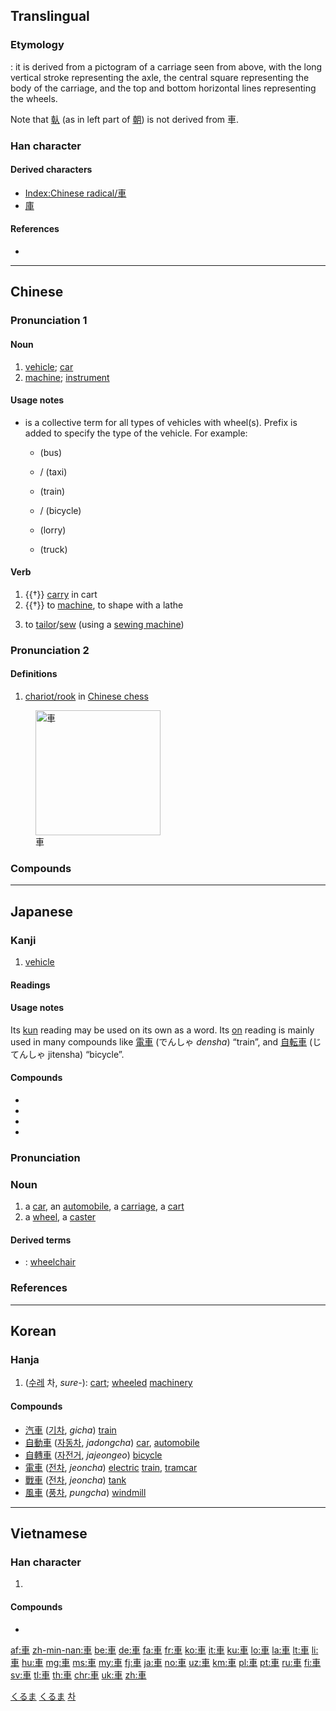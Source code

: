 {{also|车|倝}}
==Translingual==
{{stroke order|type=animate}}

===Etymology===
{{Han etyl}}
{{liushu|i}}: it is derived from a pictogram of a carriage seen from above, with the long vertical stroke representing the axle, the central square representing the body of the carriage, and the top and bottom horizontal lines representing the wheels.

Note that [[倝]] (as in left part of [[朝]]) is not derived from 車.

===Han character===
{{Han char|rn=159|rad=車|as=00|sn=7|four=50006|canj=JWJ}}

====Derived characters====
* [[Index:Chinese radical/車]]
* [[庫]]

====References====
* {{Han ref|kx=1239.010|dkj=38172|dj=1712.340|hdz=53511.010|uh=8ECA|ud=36554|bh=A8AE|bd=43182}}

----

==Chinese==
{{zh-forms|s=车}}

===Pronunciation 1===
{{zh-pron
|m=chē
|c=ce1
|mc=y
|oc=y
|h=pfs=chha
|mn=chhia
|w=1tsho
|ma=y
|cat=n,v
}}

====Noun====
{{zh-noun|m=輛|c=架}}

# [[vehicle]]; [[car]]
# [[machine]]; [[instrument]]

====Usage notes====
* {{lang|zh|車／车}} is a collective term for all types of vehicles with wheel(s). Prefix is added to specify the type of the vehicle. For example:
** {{zh-l|公共汽車}} (bus)
** {{zh-l|出租車}} / {{zh-l|計程車}} (taxi)
** {{zh-l|火車}} (train)
** {{zh-l|自行車}} / {{zh-l|腳踏車}} (bicycle)
** {{zh-l|貨車}} (lorry)
** {{zh-l|卡車}} (truck)

====Verb====
{{zh-verb}}

# {{†}} [[carry]] in cart
# {{†}} to [[machine]], to shape with a lathe
# {{lb|zh|Cantonese}} to [[tailor]]/[[sew]] (using a [[sewing machine]])
#: {{zh-l|車衫}}

===Pronunciation 2===
{{zh-pron
|m=jū
|c=geoi1
|h=pfs=ki
|mn=ki/ku
|w=1jy
|cat=n
}}

====Definitions====
{{zh-hanzi}}

# [[w:Chinese_chess#Chariot.2FRook|chariot/rook]] in [[w:Xiangqi|Chinese chess]]

[[Image:Xiangqi Chariot.png|200px|thumb|right|車]]

===Compounds===
{{der3
|{{zh-l|車把}}
|{{zh-l|車把勢}}
|{{zh-l|車幫}}
|{{zh-l|車廠}}
|{{zh-l|車場}}
|{{zh-l|車床}}
|{{zh-l|車次}}
|{{zh-l|車刀}}
|{{zh-l|車到山前必有路}}
|{{zh-l|車道}}
|{{zh-l|車道溝}}
|{{zh-l|車燈}}
|{{zh-l|車隊}}
|{{zh-l|車份兒}}
|{{zh-l|車夫}}
|{{zh-l|車工}}
|{{zh-l|車公里}}
|{{zh-l|車鉤}}
|{{zh-l|車軲轆}}
|{{zh-l|車軲轆話}}
|{{zh-l|車軲轆會}}
|{{zh-l|車禍}}
|{{zh-l|車技}}
|{{zh-l|車駕}}
|{{zh-l|車間}}
|{{zh-l|車間文學}}
|{{zh-l|車庫}}
|{{zh-l|車筐}}
|{{zh-l|車況}}
|{{zh-l|車老闆}}
|{{zh-l|車輛}}
|{{zh-l|車裂}}
|{{zh-l|車鈴}}
|{{zh-l|車流}}
|{{zh-l|車輪}}
|{{zh-l|車輪}}
|{{zh-l|車輪戰}}
|{{zh-l|車馬費}}
|{{zh-l|車門}}
|{{zh-l|車棚}}
|{{zh-l|車篷}}
|{{zh-l|車皮}}
|{{zh-l|車票}}
|{{zh-l|車前}}
|{{zh-l|車前子}}
|{{zh-l|車錢}}
|{{zh-l|車圈}}
|{{zh-l|車身}}
|{{zh-l|車手}}
|{{zh-l|車水馬龍}}
|{{zh-l|車速}}
|{{zh-l|車胎}}
|{{zh-l|車條}}
|{{zh-l|車頭}}
|{{zh-l|車瓦}}
|{{zh-l|車位}}
|{{zh-l|車廂}}
|{{zh-l|車箱}}
|{{zh-l|車削}}
|{{zh-l|車轅}}
|{{zh-l|車載鬥量}}
|{{zh-l|車閘}}
|{{zh-l|車站}}
|{{zh-l|車照}}
|{{zh-l|車轍}}
|{{zh-l|車軸}}
|{{zh-l|車主}}
|{{zh-l|車資}}
|{{zh-l|車子}}
|{{zh-l|車組}}
|{{zh-l|出租車}}
|{{zh-l|滑板車}}
|{{zh-l|滑行車}}
|{{zh-l|火車}}
|{{zh-l|機車}}
|{{zh-l|開車}}
|{{zh-l|摩托自行車}}
|{{zh-l|汽車}}
|{{zh-l|自行車}}
}}

{{zh-cat|Beginning}}

----

==Japanese==

===Kanji===
{{ja-kanji|grade=1|rs=車00}}

# [[vehicle]]

====Readings====
{{ja-readings
|goon=[[しゃ]] (sha), [[こ]] (ko) {{qualifier|non-[[w:Jōyō kanji|Jōyō]] reading}}
|kanon=[[しゃ]] (sha), [[きょ]] (kyo) {{qualifier|non-[[w:Jōyō kanji|Jōyō]] reading}}
|kun=[[くるま]] (kuruma)}}

====Usage notes====
Its [[kun#Japanese|kun]] reading may be used on its own as a word. Its [[on#Japanese|on]] reading is mainly used in many compounds like [[電車]] (でんしゃ ''densha'') “train”, and [[自転車]] (じてんしゃ jitensha) “bicycle”.

====Compounds====
{{der-top|Compounds}}
* {{ja-r|車輪|しゃりん}}
* {{ja-r|新車|しんしゃ}}
* {{ja-r|自転車|じてんしゃ}}
* {{ja-r|電車|でんしゃ}}
{{der-bottom}}

{{ja-kanjitab|くるま|yomi=k}}

===Pronunciation===
{{ja-pron|yomi=k|くるま|acc=0|acc_ref=DJR,NHK}}

===Noun===
{{ja-noun|count=台|くるま}}

# a [[car]], an [[automobile]], a [[carriage]], a [[cart]]
# a [[wheel]], a [[caster]]

====Derived terms====
{{der-top}}
* {{ja-r|車椅子|くるまいす}}: [[wheelchair]]
{{der-bottom}}

===References===
<references/>

[[Category:1000 Japanese basic words|くるま]]
[[Category:ja:Machines|くるま]]

----

==Korean==

===Hanja===
{{ko-hanja|hangeul=[[차]], [[거]]|eumhun=수레|rv=cha, geo|mr=ch'a, kŏ|y=cha, ke}}

# ([[수레]] 차, ''sure-''): [[cart]]; [[wheel]]ed [[machinery]]

====Compounds====
* [[汽車]] ([[기차]], ''gicha'') [[train]]
* [[自動車]] ([[자동차]], ''jadongcha'') [[car]], [[automobile]]
* [[自轉車]] ([[자전거]], ''jajeongeo'') [[bicycle]]
* [[電車]] ([[전차]], ''jeoncha'') [[electric]] [[train]], [[tramcar]]
* [[戰車]] ([[전차]], ''jeoncha'') [[tank]]
* [[風車]] ([[풍차]], ''pungcha'') [[windmill]]

[[Category:Hanja readings|차]]

----

==Vietnamese==

===Han character===
{{vi-hantu|[[xa]], [[xe]], [[xơ]], [[se]], [[xế]], [[thạch]]}}

# {{defn|lang=vi|sort=車00}}

====Compounds====
* {{l|vi|車踏|tr=xe đạp}}

[[Category:CJKV radicals| ]]

[[af:車]]
[[zh-min-nan:車]]
[[be:車]]
[[de:車]]
[[fa:車]]
[[fr:車]]
[[ko:車]]
[[it:車]]
[[ku:車]]
[[lo:車]]
[[la:車]]
[[lt:車]]
[[li:車]]
[[hu:車]]
[[mg:車]]
[[ms:車]]
[[my:車]]
[[fj:車]]
[[ja:車]]
[[no:車]]
[[uz:車]]
[[km:車]]
[[pl:車]]
[[pt:車]]
[[ru:車]]
[[fi:車]]
[[sv:車]]
[[tl:車]]
[[th:車]]
[[chr:車]]
[[uk:車]]
[[zh:車]]